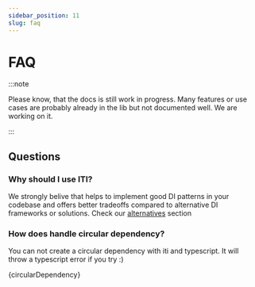```yaml
---
sidebar_position: 11
slug: faq
---
```




# FAQ

:::note

Please know, that the docs is still work in progress. Many features or use cases are probably already in the lib but not documented well. We are working on it.

:::

<TOCInline toc={toc} />

## Questions

### Why should I use ITI?

We strongly belive that helps to implement good DI patterns in your codebase and offers
better tradeoffs compared to alternative DI frameworks or solutions.
Check our [alternatives](/docs/alternatives) section

### How does handle circular dependency?

You can not create a circular dependency with iti and typescript.
It will throw a typescript error if you try :)

<CodeBlock language="ts">{circularDependency}</CodeBlock>
